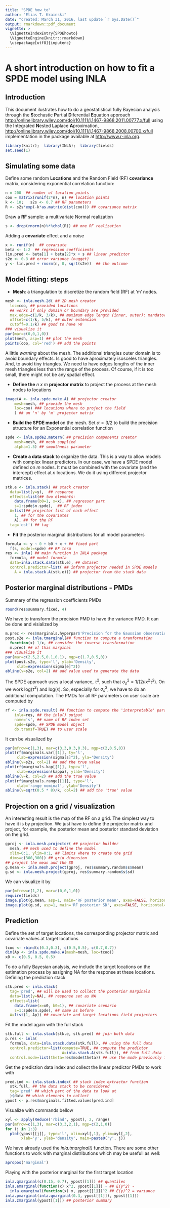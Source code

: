 ```yaml
---
title: "SPDE how to"
author: "Elias T. Krainski"
date: "created: March 31, 2016, last update `r Sys.Date()`"
output: rmarkdown::pdf_document
vignette: >
  \VignetteIndexEntry{SPDEhowto}
  \VignetteEngine{knitr::rmarkdown}
  \usepackage[utf8]{inputenc}
---
```


# A short introduction on how to fit a **SPDE** model using **INLA**

## Introduction 

This document ilustrates how to do a 
geostatistical fully Bayesian analysis
through the **S**tochastic **P**artial 
**D**iferential **E**quation approach 
<http://onlinelibrary.wiley.com/doi/10.1111/j.1467-9868.2011.00777.x/full>
using the **I**ntegrated **N**ested 
**L**aplace **A**proximation, 
<http://onlinelibrary.wiley.com/doi/10.1111/j.1467-9868.2008.00700.x/full>
implementation in the package available at 
<http://www.r-inla.org>.


```r
library(knitr);  library(INLA);  library(fields) 
set.seed(1) 
```

## Simulating some data


Define some random **Locations** 
and the Random Field (RF) 
**covariance** matrix, considering
exponential correlation function: 

```r
n = 200  ## number of location points
coo = matrix(runif(2*n), n) ## location points
k <- 10;   s2s <- 0.7 ## RF parameters
R <- s2s*exp(-k*as.matrix(dist(coo))) ## covariance matrix
```

Draw a **RF** sample: a multivariate Normal realization 
  
```r
s <- drop(rnorm(n)%*%chol(R)) ## one RF realization
```

Adding a **covariate** effect and a noise

```r
x <- runif(n)  ## covariate
beta <- 1:2  ## regression coefficients
lin.pred <- beta[1] + beta[2]*x + s ## linear predictor
s2e <- 0.3 ## error variance (nugget)
y <- lin.pred + rnorm(n, 0, sqrt(s2e))  ## the outcome
```

## Model fitting: steps

*  __Mesh__:
a triangulation to discretize the 
random field (RF) at 'm' nodes. 

```r
mesh <- inla.mesh.2d( ## 2D mesh creator
  loc=coo, ## provided locations 
  ## works if only domain or boundary are provided
  max.edge=c(1/k, 3/k), ## maximum edge length (inner, outer): mandatory 
  offset=c(1/k, 5/k), ## outer extension
  cutoff=0.1/k) ## good to have >0
### visualize it
par(mar=c(0,0,1,0))
plot(mesh, asp=1) ## plot the mesh
points(coo, col='red') ## add the points 
```

A little *warning* about the mesh. 
The additional triangles outer domain 
is to avoid boundary effects. 
Is good to have aproximately 
isosceles triangles. 
And, to avoid tiny triangles. 
We need to have edges lengths 
of the inner mesh triangles 
less than the range of the process. 
Of course, if it is too small, there 
might not be any spatial effect. 

* __Define the__ _n x m_ __projector matrix__ to project 
 the process at the mesh nodes to locations 

```r
image(A <- inla.spde.make.A( ## projector creator
    mesh=mesh, ## provide the mesh
    loc=coo) ### locations where to project the field
    ) ## an 'n' by 'm' projector matrix
```

* __Build the SPDE model__ on the mesh.
Set $\alpha=3/2$ to build the precision structure for 
an Exponential correlation function

```r
spde <- inla.spde2.matern( ## precision components creator
    mesh=mesh, ## mesh supplied
    alpha=1.5) ## smoothness parameter
```

* __Create a data stack__ to organize the data. 
This is a way to allow models with complex 
linear predictors. In our case, we have a SPDE 
model defined on _m_ nodes. It must be combined 
with the covariate (and the intercept) 
effect at _n_ locations. 
We do it using different projector matrices. 

```r
stk.e <- inla.stack( ## stack creator
  data=list(y=y),  ## response
  effects=list(## two elements:
    data.frame(b0=1, x=x), ## regressor part
    s=1:spde$n.spde),  ## RF index
  A=list(## projector list of each effect
    1, ## for the covariates
    A), ## for the RF
  tag='est') ## tag
``` 

* __Fit__ the posterior marginal distributions
  for all model parameters 

```r
formula <- y ~ 0 + b0 + x + ## fixed part
  f(s, model=spde) ## RF term
res <- inla( ## main function in INLA package
  formula, ## model formula
  data=inla.stack.data(stk.e), ## dataset
  control.predictor=list( ## inform projector needed in SPDE models
    A = inla.stack.A(stk.e))) ## projector from the stack data
```


## Posterior marginal distributions - PMDs

Summary of the regression coefficients PMDs

```r
round(res$summary.fixed, 4) 
```
We have to transform the precision PMD to have 
the variance PMD. It can be done and visialized by

```r
m.prec <- res$marginals.hyperpar$'Precision for the Gaussian observations' ## the marginal
post.s2e <- inla.tmarginal(## function to compute a tranformation 
  function(x) 1/x, ## consider the inverse transformation
  m.prec) ## of this marginal
### visualize it
par(mar=c(2.5,2.5,0.1,0.1), mgp=c(1.7,0.5,0))
plot(post.s2e, type='l', ylab='Density', 
     xlab=expression(sigma[e]^2))
abline(v=s2e, col=2) ## add value used to generate the data
```

The SPDE approach uses a local variance, $\tau^2$, 
such that $\sigma_{s}^2=1/(2\pi\kappa^2\tau^2)$. 
On \textbf{\textsf{INLA}} we work log($\tau^2$)
and log($\kappa$). So, especially for 
$\sigma_{s}^2$, we have to do 
an additional computation. 
The PMDs for all RF parameters on 
user scale are computed by

```r
rf <- inla.spde.result( ## function to compute the 'interpretable' parameters
    inla=res, ## the inla() output
    name='s', ## name of RF index set
    spde=spde, ## SPDE model object
    do.transf=TRUE) ## to user scale
``` 

It can be visualized by 

```r
par(mfrow=c(1,3), mar=c(3,3,0.3,0.3), mgp=c(2,0.5,0))
plot(rf$marginals.var[[1]], ty='l', 
     xlab=expression(sigma[s]^2), yla='Density')
abline(v=s2s, col=2) ## add the true value
plot(rf$marginals.kap[[1]], type='l',
     xlab=expression(kappa), ylab='Density')
abline(v=k, col=2) ## add the true value
plot(rf$marginals.range[[1]], type='l', 
     xlab='range nominal', ylab='Density')
abline(v=sqrt(0.5 * 8)/k, col=2) ## add the 'true' value
```

## Projection on a grid / visualization

An interesting result is the map of the RF on a grid. 
The simplest way to have it is by projection. 
We just have to define the projector matrix 
and project, for example, the posterior 
mean and posterior standard deviation on the grid. 

```r
gproj <- inla.mesh.projector( ## projector builder
  mesh, ## mesh used to define the model
  xlim=0:1, ylim=0:1, ## limits where to create the grid
  dims=c(300,300)) ## grid dimension
## project the mean and the SD
g.mean <- inla.mesh.project(gproj, res$summary.random$s$mean)
g.sd <- inla.mesh.project(gproj, res$summary.random$s$sd)
```

We can visualize it by 
```r
par(mfrow=c(1,2), mar=c(0,0,1,0))
require(fields)
image.plot(g.mean, asp=1, main='RF posterior mean', axes=FALSE, horizontal=TRUE)
image.plot(g.sd, asp=1, main='RF posterior SD', axes=FALSE, horizontal=TRUE)
```

## Prediction 

Define the set of target locations, 
the corresponding projector 
matrix and covariate values at target locations 

```r
tcoo <- rbind(c(0.3,0.3), c(0.5,0.5), c(0.7,0.7))
dim(Ap <- inla.spde.make.A(mesh=mesh, loc=tcoo)) 
x0 <- c(0.5, 0.5, 0.5)
```

To do a fully Bayesian analysis, 
we include the target locations on the 
estimation process by assigning NA 
for the response at these locations. 
Defining the prediction stack 

```r
stk.pred <- inla.stack(
  tag='pred', ## will be used to collect the posterior marginals
  data=list(y=NA), ## response set as NA
  effects=list(
    data.frame(x=x0, b0=1), ## covariate scenario
    s=1:spde$n.spde), ## same as before
  A=list(1, Ap)) ## covariate and target locations field projectors
``` 

Fit the model again with the full stack 

```r
stk.full <- inla.stack(stk.e, stk.pred) ## join both data
p.res <- inla(
  formula, data=inla.stack.data(stk.full), ## using the full data 
  control.predictor=list(compute=TRUE, ## compute the predictor
                         A=inla.stack.A(stk.full)), ## from full data
  control.mode=list(theta=res$mode$theta)) ## use the mode previously found
``` 

Get the prediction data index and collect the 
linear predictor PMDs  to work with 

```r
pred.ind <- inla.stack.index( ## stack index extractor function
  stk.full, ## the data stack to be considered
  tag='pred' ## which part of the data to look at
  )$data ## which elements to collect
ypost <- p.res$marginals.fitted.values[pred.ind]
```

Visualize with commands bellow

```r
xyl <- apply(Reduce('rbind', ypost), 2, range)
par(mfrow=c(1,3), mar=c(3,3,2,1), mgp=c(2,1,0))
for (j in 1:3) 
  plot(ypost[[j]], type='l', xlim=xyl[,1], ylim=xyl[,2], 
       xlab='y', ylab='density', main=paste0('y', j))
``` 

We have already used the *inla.tmarginal()* function. 
There are some other functions to work with 
marginal distributions which may be usefull as well: 

```r
apropos('marginal')
```

Playing with the posterior marginal for the first target location
```r
inla.qmarginal(c(0.15, 0.7), ypost[[1]]) ## quantiles
inla.emarginal(function(x) x^2, ypost[[1]]) - ## E(y^2) -
  inla.emarginal(function(x) x, ypost[[1]])^2 ## E(y)^2 = variance
inla.pmarginal(inla.qmarginal(0.3, ypost[[1]]), ypost[[1]]) 
inla.zmarginal(ypost[[1]]) ## posterior summary
```
